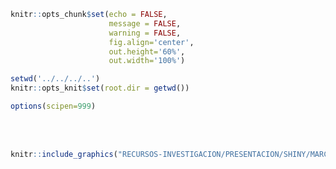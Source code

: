 <!-- Configuración CHUNKS -->

```r

knitr::opts_chunk$set(echo = FALSE,
                      message = FALSE,
                      warning = FALSE,
                      fig.align='center',
                      out.height='60%',
                      out.width='100%')

setwd('../../../..')
knitr::opts_knit$set(root.dir = getwd())

options(scipen=999)

```

<br><br>

<div style="text-align: center;">

```r
knitr::include_graphics("RECURSOS-INVESTIGACION/PRESENTACION/SHINY/MARCO-TEORICO/img/funciones-de-activacion.png")
```



</div>